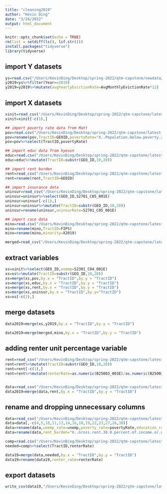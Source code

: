 ```yaml
---
title: "cleaning2019"
author: "Kevin Ding"
date: "3/24/2022"
output: html_document
---
```


```r
knitr::opts_chunk$set(echo = TRUE)
rm(list = setdiff(ls(), lsf.str()))
install.packages("tidyverse")
library(tidyverse)
```


## import Y datasets
```r
ys=read.csv("/Users/KevinDing/Desktop/spring-2022/qtm-capstone/newdata/y variable/ymix.csv")
y2019=ys%>%filter(Year==2019)
y2019=y2019%>%mutate(avgYearlyEvictionRate=AvgMonthlyEvictionRate*12)
```

## import X datasets
```r
xinit=read_csv("/Users/KevinDing/Desktop/spring-2022/qtm-capstone/latest data/productDownload_2022-03-22T163533/2019 data.csv")
xinit=xinit[-c(1),]

## import poverty rate data from Matt
pov=read.csv("/Users/KevinDing/Desktop/spring-2022/qtm-capstone/latest data/Cleaned_Pov_19.csv")
pov=rename(pov,TractID=GEOID,povertyRate="X..Population.below.poverty.2019")
pov=pov%>%select(TractID,povertyRate)

## import educ data from hyesun
educ=read.csv("/Users/KevinDing/Desktop/spring-2022/qtm-capstone/latest data/2019_Education rate_Cleaned.csv")
educ=educ%>%mutate(TractID=substr(GEO_ID,10,20))

## import rent burden
rent=read_csv("/Users/KevinDing/Desktop/spring-2022/qtm-capstone/latest data/2019_Rent burden_Cleaned.csv")
rent=rename(rent,TractID=GEOID)

## import insurance data
uninsur=read_csv("/Users/KevinDing/Desktop/spring-2022/qtm-capstone/latest data/Uninsurance_19_20_UNcleaned/ACSST5Y2019.S2701_data_with_overlays_2022-03-25T132633.csv")
uninsur=uninsur%>%select(GEO_ID,S2701_C05_001E)
uninsur=uninsur[-c(1),]
uninsur=uninsur%>%mutate(TractID=substr(GEO_ID,10,20))
uninsur=rename(uninsur,uninsurRate=S2701_C05_001E)

## import race data
mino=read.csv("/Users/KevinDing/Desktop/spring-2022/qtm-capstone/latest data/Race_18_19.csv")
mino=rename(mino,TractID=FIPS)
mino=rename(mino,minority=X2019)

merged=read_csv("/Users/KevinDing/Desktop/spring-2022/qtm-capstone/latest data/data2019.csv")
```

## extract variables
```r
xs=xinit%>%select(GEO_ID,unemp=S2301_C04_001E)
xs=xs%>%mutate(TractID=substr(GEO_ID,10,20))
xs=merge(xs,pov,by.x = "TractID",by.y = "TractID")
xs=merge(xs,educ,by.x = "TractID",by.y = "TractID")
xs=merge(xs,rent,by.x = "TractID",by.y = "TractID")
xs=merge(xs,uninsur,by.x = "TractID",by.y="TractID")
xs=xs[-c(2),]

```


## merge datasets
```r
data2019=merge(xs,y2019,by.x = "TractID",by.y = "TractID")

data2019=merge(merged,mino,by.x = "TractID",by.y = "TractID")

```


## adding renter unit percentage variable 
```r
rent=read_csv("/Users/KevinDing/Desktop/spring-2022/qtm-capstone/latest data/renter-occupied/Renter-occupied housing units_2019,2020/ACSDT5Y2019.B25003_data_with_overlays_2022-03-28T213336.csv")
rent=rent%>%mutate(TractID=substr(GEO_ID,10,20))
rent=rent[-c(1),]
rent=rent%>%mutate(renterRate=as.numeric(B25003_003E)/as.numeric(B25003_001E))


data=read_csv("/Users/KevinDing/Desktop/spring-2022/qtm-capstone/latest data/data2019.csv")
data2019=merge(data,rent,by.x = "TractID",by.y = "TractID")
```

## rename and dropping unnecessary columns
```r
data=read_csv("/Users/KevinDing/Desktop/spring-2022/qtm-capstone/latest data/data2019.csv")
data=data[,-c(4,5,10,11,13,14,16,18,19,22,23,27,28,30)]
data=rename(data,unemp_rate=unemp,poverty_rate=povertyRate,education_rate="Education.rate",uninsur_rate=uninsurRate,minority_rate=minority,avg_yearly_evic_rate=avgYearlyEvictionRate)
data=rename(data,rent_burden="X..Gross.rent.30.0.percent.of.income.or.greater.2019")

comp=read.csv("/Users/KevinDing/Desktop/spring-2022/qtm-capstone/latest data/data2019_complete.csv")
needed=comp%>%select(TractID,renterRate)

data19=merge(data,needed,by.x = "TractID",by.y = "TractID")
data19=rename(data19,renter_rate=renterRate)
```



## export datasets
```r
write_csv(data19,"/Users/KevinDing/Desktop/spring-2022/qtm-capstone/latest data/data2019.csv")

```


